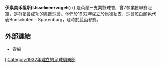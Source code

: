 {{Infobox football club |
  clubname = IJsselmeervogels|
  image    = <!-- 檔案不存在 [[File:IJsselmeervogels_logo.png|200px]] ，可從英文維基百科取得 -->|
  fullname = Voetbalvereniging<br/>IJsselmeervogels|
  nickname = De Rooien (紅軍)<br/>De Vogels (小鳥)|
  founded  = 1932 |
  ground   = Sportpark De Westmaat |
  capacity = 8,000|
  chairman = {{flagicon|Netherlands}} Peter van Diermen |
  manager  = {{flagicon|Netherlands}} Johan de Man|
  league   = [[荷丙|荷丙]] |
  season   = 2012–13 |
  position = 12th, 周六組 |
| pattern_la1   =
| pattern_b1    =_whitesides
| pattern_ra1   =
| leftarm1      =FFFFFF
| body1         =FF0000
| rightarm1     =FFFFFF
| shorts1       =FF0000
| socks1        =FFFFFF
| pattern_la2=_black_stripes|pattern_b2=_blackstripes|pattern_ra2=_black_stripes
| leftarm2=A5D7F6|body2=A5D7F6|rightarm2=A5D7F6|shorts2=000000|socks2=000000
}}

'''伊素美禾祖斯(IJsselmeervogels)''' ({{IPA-nl|ˌɛi̯.səl.ˈmɪːr.ˌvoː.ɣəls}}) 是荷蘭一支業餘球會，曾7奪業餘聯賽冠軍，是荷蘭最成功的業餘球會。他們於1932年成立於烏德勒支，球會紅白顏色代表Bunschoten - Spakenburg，現時於[[荷丙|荷丙]]參賽。

==外部連結==
* {{nl}} [http://www.vvijsselmeervogels.nl/ 官網] {{Wayback|url=http://www.vvijsselmeervogels.nl/ |date=20160731085150 }}

[[Category:荷蘭足球俱樂部|I]]
[[Category:1932年建立的足球俱樂部|Category:1932年建立的足球俱樂部]]